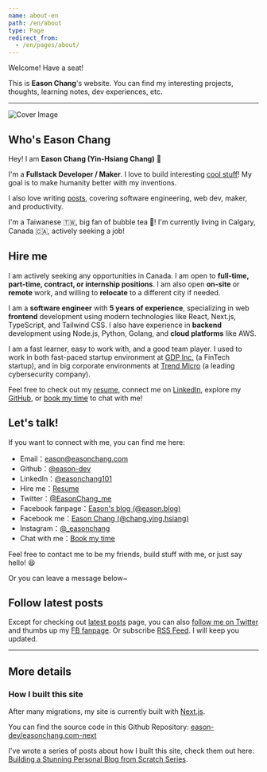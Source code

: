 ```yaml
---
name: about-en
path: /en/about
type: Page
redirect_from:
  - /en/pages/about/
---
```


Welcome! Have a seat!

This is **Eason Chang**'s website. You can find my interesting projects, thoughts, learning notes, dev experiences, etc.

---

![Cover Image](/og-easonchang.png)

## Who's Eason Chang

Hey! I am **Eason Chang (Yin-Hsiang Chang)** 👋

I'm a **Fullstack Developer / Maker**. I love to build interesting [cool stuff](/projects)! My goal is to make humanity better with my inventions.

I also love writing [posts](/posts), covering software engineering, web dev, maker, and productivity.

I'm a Taiwanese 🇹🇼, big fan of bubble tea 🧋! I'm currently living in Calgary, Canada 🇨🇦, actively seeking a job!

## Hire me

I am actively seeking any opportunities in Canada. I am open to **full-time, part-time, contract, or internship positions**. I am also open **on-site** or **remote** work, and willing to **relocate** to a different city if needed.

I am a **software engineer** with **5 years of experience**, specializing in web **frontend** development using modern technologies like React, Next.js, TypeScript, and Tailwind CSS. I also have experience in **backend** development using Node.js, Python, Golang, and **cloud platforms** like AWS.

I am a fast learner, easy to work with, and a good team player. I used to work in both fast-paced startup environment at [GDP Inc.](https://www.linkedin.com/company/gdp-world/) (a FinTech startup), and in big corporate environments at [Trend Micro](https://www.trendmicro.com/) (a leading cybersecurity company).

Feel free to check out my [resume](https://drive.google.com/file/d/1-RdgOpRQxKpwLDSpFHWX0rzkCdnquDZG/view), connect me on [LinkedIn](https://www.linkedin.com/in/easonchang101/), explore my [GitHub](https://github.com/eason-dev), or [book my time](https://fantastical.app/easonchang/chat) to chat with me!

## Let's talk!

If you want to connect with me, you can find me here:

- Email：[eason@easonchang.com](mailto:eason@easonchang.com)
- Github：[@eason-dev](https://github.com/eason-dev)
- LinkedIn：[@easonchang101](https://www.linkedin.com/in/easonchang101/)
- Hire me：[Resume](https://drive.google.com/file/d/1-RdgOpRQxKpwLDSpFHWX0rzkCdnquDZG/view)
- Twitter：[@EasonChang_me](https://twitter.com/EasonChang_me)
- Facebook fanpage：[Eason's blog (@eason.blog)](https://www.facebook.com/eason.blog/)
- Facebook me：[Eason Chang (@chang.ying.hsiang)](https://www.facebook.com/chang.ying.hsiang)
- Instagram：[@\_easonchang](https://www.instagram.com/_easonchang/)
- Chat with me：[Book my time](https://fantastical.app/easonchang/chat)

Feel free to contact me to be my friends, build stuff with me, or just say hello! 😆

Or you can leave a message below~

## Follow latest posts

Except for checking out [latest posts](/posts) page, you can also [follow me on Twitter](https://twitter.com/EasonChang_me) and thumbs up my [FB fanpage](https://www.facebook.com/eason.blog/). Or subscribe [RSS Feed](/feed.xml). I will keep you updated.

---

## More details

### How I built this site

After many migrations, my site is currently built with [Next.js](https://nextjs.org/).

You can find the source code in this Github Repository: [eason-dev/easonchang.com-next](https://github.com/eason-dev/easonchang.com-next)

I've wrote a series of posts about how I built this site, check them out here: [Building a Stunning Personal Blog from Scratch Series](/posts/modern-nextjs-blog-intro).
